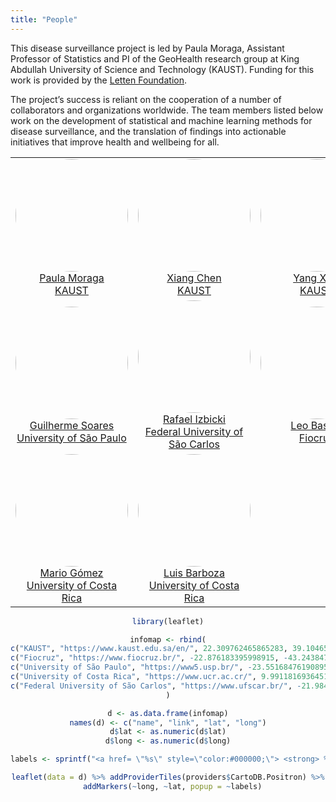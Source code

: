 ```yaml
---
title: "People"
---
```


This disease surveillance project is led by Paula Moraga, Assistant Professor of Statistics and PI of the GeoHealth research group at King Abdullah University of Science and Technology (KAUST).
Funding for this work is provided by the [Letten Foundation](https://letten.foundation/){target="_blank"}.


The project's success is reliant on the cooperation of a number of collaborators and organizations worldwide.
The team members listed below work on the development of statistical and machine learning methods for disease surveillance, and the translation of findings into actionable initiatives that improve health and wellbeing for all.

<center>
<style>
#people td{
border-top:0;
border-bottom:0;
}
img{
border-radius: 50%;
width: 180px;
}
</style>

<table id="people">
<tr>
<td align="center">
<a href="https://github.com/paula-moraga">
<img src="https://avatars.githubusercontent.com/u/25888724?v=4" alt=""/>
</a><br>
<a href="https://github.com/paula-moraga">Paula Moraga <br> KAUST</a>
</td>
<td align="center">
<a href="https://github.com/ChenXiang1998">
<img src="https://avatars.githubusercontent.com/u/30073728?v=4" alt=""/>
</a><br>
<a href="https://github.com/ChenXiang1998">Xiang Chen <br> KAUST</a>
</td>
<td align="center">
<a href="https://github.com/YangX-Bit">
<img src="https://avatars.githubusercontent.com/u/147154922?v=4" alt=""/>
</a><br>
<a href="https://github.com/YangX-Bit">Yang Xiao <br> KAUST</a>
</td>
</tr>
<tr>
<td align="center">
<a href="https://github.com/guipsoares">
<img src="https://avatars.githubusercontent.com/u/23426955?v=4" alt=""/>
</a><br>
<a href="https://github.com/guipsoares">Guilherme Soares <br> University of São Paulo</a>
</td>
<td align="center">
<a href="http://www.rizbicki.ufscar.br/">
<img src="https://avatars.githubusercontent.com/u/10176589?v=4" alt=""/>
</a><br>
<a href="http://www.rizbicki.ufscar.br/">Rafael Izbicki <br> Federal University of São Carlos</a>
</td>
<td align="center">
<a href="https://github.com/lsbastos">
<img src="https://avatars.githubusercontent.com/u/7204818?v=4" alt=""/>
</a><br>
<a href="https://github.com/lsbastos">Leo Bastos <br> Fiocruz</a>
</td>
</tr>
<tr>
<td align="center">
<a href="https://github.com/manjago85">
<img src="https://avatars.githubusercontent.com/u/17789753?v=4" alt=""/>
</a><br>
<a href="https://github.com/manjago85">Mario Gómez <br> University of Costa Rica</a>
</td>
<td align="center">
<a href="https://github.com/luisbarboza27">
<img src="https://avatars.githubusercontent.com/u/41637973?v=4" alt=""/>
</a><br>
<a href="https://github.com/luisbarboza27">Luis Barboza <br> University of Costa Rica</a>
</td>
</tr>

</table>






```r
library(leaflet)

infomap <- rbind(
c("KAUST", "https://www.kaust.edu.sa/en/", 22.309762465865283, 39.104654804328575),
c("Fiocruz", "https://www.fiocruz.br/", -22.876183395998915, -43.24384757672307),
c("University of São Paulo", "https://www5.usp.br/", -23.55168476190895, -46.730838093337766),
c("University of Costa Rica", "https://www.ucr.ac.cr/", 9.991181693645125, -84.10140008882803),
c("Federal University of São Carlos", "https://www.ufscar.br/", -21.984790095827584, -47.881408353973406)
)

d <- as.data.frame(infomap)
names(d) <- c("name", "link", "lat", "long")
d$lat <- as.numeric(d$lat)
d$long <- as.numeric(d$long)

labels <- sprintf("<a href= \"%s\" style=\"color:#000000;\"> <strong> %s </strong></a>  ", d$link, d$name) %>% lapply(htmltools::HTML)

leaflet(data = d) %>% addProviderTiles(providers$CartoDB.Positron) %>%
  addMarkers(~long, ~lat, popup = ~labels)


```
</center>